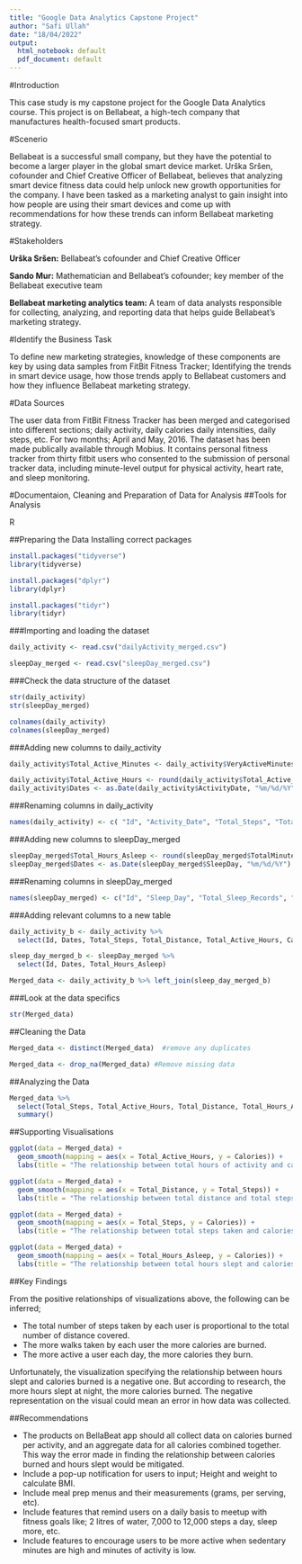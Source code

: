 ```yaml
---
title: "Google Data Analytics Capstone Project"
author: "Safi Ullah"
date: "18/04/2022"
output:
  html_notebook: default
  pdf_document: default
---
```


#Introduction

This case study is my capstone project for the Google Data Analytics course. This project is on Bellabeat, a high-tech company that manufactures health-focused smart products.

#Scenerio

Bellabeat is a successful small company, but they have the potential to become a larger player in the global smart device market. Urška Sršen, cofounder and Chief Creative Officer of Bellabeat, believes that analyzing smart device fitness data could help unlock new growth opportunities for the company.  I have been tasked as a marketing analyst to gain insight into how people are using their smart devices and come up with recommendations for how these trends can inform Bellabeat marketing strategy.

#Stakeholders

**Urška Sršen:** Bellabeat’s cofounder and Chief Creative Officer

**Sando Mur:** Mathematician and Bellabeat’s cofounder; key member of the Bellabeat executive team

**Bellabeat marketing analytics team:** A team of data analysts responsible for collecting, analyzing, and reporting data that helps guide Bellabeat’s marketing strategy. 


#Identify the Business Task

To define new marketing strategies, knowledge of these components are key by using data samples from FitBit Fitness Tracker; Identifying the trends in smart device usage, how those trends apply to Bellabeat customers and how they influence Bellabeat marketing strategy.

#Data Sources

The user data from FitBit Fitness Tracker has been merged and categorised into different sections; daily activity, daily calories
daily intensities, daily steps, etc. For two months; April and May, 2016. The dataset has been made publically available through Mobius. It contains personal fitness tracker from thirty fitbit users  who consented to the submission of personal tracker data, including minute-level output for physical activity, heart rate, and sleep monitoring.

#Documentaion, Cleaning and Preparation of Data for Analysis
##Tools for Analysis

R 

##Preparing the Data
Installing correct packages

```r
install.packages("tidyverse")
library(tidyverse)
```

```r
install.packages("dplyr")
library(dplyr)
```

```r
install.packages("tidyr")
library(tidyr)
```


###Importing and loading the dataset

```r
daily_activity <- read.csv("dailyActivity_merged.csv")

sleepDay_merged <- read.csv("sleepDay_merged.csv")
```


###Check the data structure of the dataset

```r
str(daily_activity)
str(sleepDay_merged)
```

```r
colnames(daily_activity)
colnames(sleepDay_merged)
```


###Adding new columns to daily_activity
```r
daily_activity$Total_Active_Minutes <- daily_activity$VeryActiveMinutes + daily_activity$FairlyActiveMinutes + daily_activity$LightlyActiveMinutes + daily_activity$SedentaryMinutes

daily_activity$Total_Active_Hours <- round(daily_activity$Total_Active_Minutes/60)
daily_activity$Dates <- as.Date(daily_activity$ActivityDate, "%m/%d/%Y")

```




###Renaming columns in daily_activity
```r
names(daily_activity) <- c( "Id", "Activity_Date", "Total_Steps", "Total_Distance","Tracker_Distance", "Logged_Activities_Distance", "Very_Active_Distance", "Moderately_Active_Distance", "Light_Active_Distance", "Sedentary_Active_Distance", "Very_Active_Minutes","Fairly_Active_Minutes", "Lightly_Active_Minutes", "Sedentary_Minutes", "Calories", "Total_Active_Minutes", "Total_Active_Hours", "Dates")
```

###Adding new columns to sleepDay_merged
```r
sleepDay_merged$Total_Hours_Asleep <- round(sleepDay_merged$TotalMinutesAsleep/60)
sleepDay_merged$Dates <- as.Date(sleepDay_merged$SleepDay, "%m/%d/%Y")
```

###Renaming columns in sleepDay_merged
```r
names(sleepDay_merged) <- c("Id", "Sleep_Day", "Total_Sleep_Records", "Total_Minutes_Asleep", "Total_Time_In_Bed", "Total_Hours_Asleep", "Dates")
```

###Adding relevant columns to a new table

```r
daily_activity_b <- daily_activity %>%
  select(Id, Dates, Total_Steps, Total_Distance, Total_Active_Hours, Calories)

sleep_day_merged_b <- sleepDay_merged %>%
  select(Id, Dates, Total_Hours_Asleep)

```

```r
Merged_data <- daily_activity_b %>% left_join(sleep_day_merged_b)

```

###Look at the data specifics

```r
str(Merged_data)

```

##Cleaning the Data

```r
Merged_data <- distinct(Merged_data)  #remove any duplicates

Merged_data <- drop_na(Merged_data) #Remove missing data

```

##Analyzing the Data

```r
Merged_data %>%
  select(Total_Steps, Total_Active_Hours, Total_Distance, Total_Hours_Asleep, Calories) %>%
  summary()
```

##Supporting Visualisations

```r
ggplot(data = Merged_data) +
  geom_smooth(mapping = aes(x = Total_Active_Hours, y = Calories)) +
  labs(title = "The relationship between total hours of activity and calories burned")

```


```r
ggplot(data = Merged_data) +
  geom_smooth(mapping = aes(x = Total_Distance, y = Total_Steps)) +
  labs(title = "The relationship between total distance and total steps taken")

```

```r
ggplot(data = Merged_data) +
  geom_smooth(mapping = aes(x = Total_Steps, y = Calories)) +
  labs(title = "The relationship between total steps taken and calories burned")

```

```r
ggplot(data = Merged_data) +
  geom_smooth(mapping = aes(x = Total_Hours_Asleep, y = Calories)) +
  labs(title = "The relationship between total hours slept and calories burned")

```

##Key Findings

From the positive relationships of visualizations above, the following can be inferred;

* The total number of steps taken by each user is proportional to the total number of distance covered.
* The more walks taken by each user the more calories are burned.
* The more active a user each day, the more calories they burn.

Unfortunately, the visualization specifying the relationship between hours slept and calories burned is a negative one. But according to research, the more hours slept at night, the more calories burned. The negative representation on the visual could mean an error in how data was collected.

##Recommendations

* The products on BellaBeat app should all collect data on calories burned per activity, and an aggregate data for all calories combined together. This way the error made in finding the relationship between calories burned and hours slept would be mitigated.
* Include a pop-up notification for users to input; Height and weight to calculate BMI. 
* Include meal prep menus and their measurements (grams, per serving, etc).
* Include features that remind users on a daily basis to meetup with fitness goals like; 2 litres of water, 7,000 to 12,000 steps a day, sleep more, etc.
* Include features to encourage users to be more active when sedentary minutes are high and minutes of activity is low.



